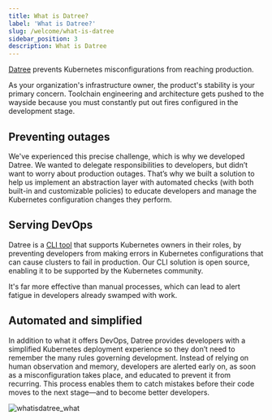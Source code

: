 ```yaml
---
title: What is Datree?
label: 'What is Datree?'
slug: /welcome/what-is-datree
sidebar_position: 3
description: What is Datree
---
```


[Datree](https://www.datree.io/) prevents Kubernetes misconfigurations from reaching production.

As your organization's infrastructure owner, the product's stability is your primary concern. Toolchain engineering and architecture gets pushed to the wayside because you must constantly put out fires configured in the development stage.

## Preventing outages

We've experienced this precise challenge, which is why we developed Datree. We wanted to delegate responsibilities to developers, but didn’t want to worry about production outages. That’s why we built a solution to help us implement an abstraction layer with automated checks (with both built-in and customizable policies) to educate developers and manage the Kubernetes configuration changes they perform.

## Serving DevOps

Datree is a [CLI tool](/setup/cli-arguments) that supports Kubernetes owners in their roles, by preventing developers from making errors in Kubernetes configurations that can cause clusters to fail in production. Our CLI solution is open source, enabling it to be supported by the Kubernetes community.

It's far more effective than manual processes, which can lead to alert fatigue in developers already swamped with work.

## Automated and simplified

In addition to what it offers DevOps, Datree provides developers with a simplified Kubernetes deployment experience so they don’t need to remember the many rules governing development. Instead of relying on human observation and memory, developers are alerted early on, as soon as a misconfiguration takes place, and educated to prevent it from recurring. This process enables them to catch mistakes before their code moves to the next stage—and to become better developers.

![whatisdatree_what](/img//welcome/what-is-datree/what.png)
